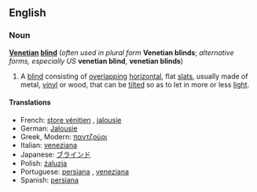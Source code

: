 ==English==

===Noun===
{{wikipedia}}
'''[[Venetian]] [[blind]]''' (''often used in plural form'' '''Venetian blinds'''; ''alternative forms, especially US'' '''venetian blind''', '''venetian blinds''')

# A [[blind]] consisting of [[overlapping]] [[horizontal]], flat [[slat]]s, usually made of metal, [[vinyl]] or wood, that can be [[tilt]]ed so as to let in more or less [[light]].

====Translations====

*French: [[store vénitien]] {{m}}, [[jalousie]] {{f}}
*German: [[Jalousie]] {{f}}
*Greek, Modern: [[παντζούρι]] {{n}}
*Italian: [[veneziana]] {{f}}
*Japanese: [[ブラインド]]
*Polish: [[żaluzja]]
*Portuguese: [[persiana#Portuguese|persiana]] {{f}}, [[veneziana]] {{f}}
*Spanish: [[persiana#Spanish|persiana]] {{f}}